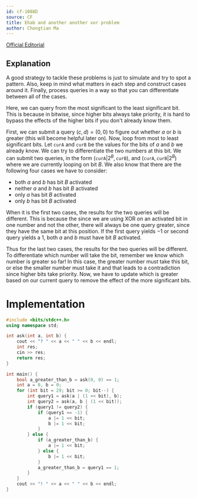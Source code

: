 ```yaml
---
id: cf-1088D
source: CF
title: Ehab and another another xor problem
author: Chongtian Ma
---
```


[Official Editorial](https://codeforces.com/blog/entry/63656)

## Explanation

A good strategy to tackle these problems is just to simulate and try to spot a pattern. Also, keep in mind what matters in each step and construct cases around it. Finally, process queries in a way so that you can differentiate between all of the cases.

Here, we can query from the most significant to the least significant bit. This is because in bitwise, since higher bits always take
priority, it is hard to bypass the effects of the higher bits if you don't already know them.

First, we can submit a query $(c, d) = (0, 0)$ to figure out whether $a$ or $b$ is greater (this will become helpful later on). Now, loop from most to least significant bits. Let $\mathtt{curA}$ and $\mathtt{curB}$ be the values for the bits of $a$ and $b$ we already know. We can try to differentiate the two numbers at this bit. We can submit two queries, in the form $(\mathtt{curA}| 2^B, \mathtt{curB})$, and $(\mathtt{curA}, \mathtt{curB} | 2^B)$ where we are currently looping on bit $B$. We also know that there are the following four cases we have to consider:

- both $a$ and $b$ has bit $B$ activated
- neither $a$ and $b$ has bit $B$ activated
- only $a$ has bit $B$ activated
- only $b$ has bit $B$ activated

When it is the first two cases, the results for the two queries will be different. This is because the since we are using XOR on an activated bit in one number and not the other, there will always be one query greater, since they have the same bit at this position. If the first query yields $-1$ or second query yields a $1$, both $a$ and $b$ must have bit $B$ activated.

Thus for the last two cases, the results for the two queries will be different. To differentiate which number will take the bit, remember we know which number is greater so far! In this case, the greater number must take this bit, or else the smaller number must take it and that leads to a contradiction since higher bits take priority. Now, we have to update which is greater based on our current query to remove the effect of the more significant bits.

# Implementation

<LanguageSection>

<CPPSection>

```cpp
#include <bits/stdc++.h>
using namespace std;

int ask(int a, int b) {
	cout << "? " << a << " " << b << endl;
	int res;
	cin >> res;
	return res;
}

int main() {
	bool a_greater_than_b = ask(0, 0) == 1;
	int a = 0, b = 0;
	for (int bit = 29; bit >= 0; bit--) {
		int query1 = ask(a | (1 << bit), b);
		int query2 = ask(a, b | (1 << bit));
		if (query1 != query2) {
			if (query1 == -1) {
				a |= 1 << bit;
				b |= 1 << bit;
			}
		} else {
			if (a_greater_than_b) {
				a |= 1 << bit;
			} else {
				b |= 1 << bit;
			}
			a_greater_than_b = query1 == 1;
		}
	}
	cout << "! " << a << " " << b << endl;
}
```

</CPPSection>

</LanguageSection>
